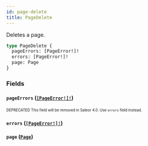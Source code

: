```yaml
---
id: page-delete
title: PageDelete
---
```


Deletes a page.

```graphql
type PageDelete {
  pageErrors: [PageError!]!
  errors: [PageError!]!
  page: Page
}
```

### Fields

#### `pageErrors` ([`[PageError!]!`](/developer/api-reference/objects/page-error.mdx))

<sub><sup><span className="deprecatedTag">DEPRECATED</span> This field will be removed in Saleor 4.0. Use `errors` field instead.</sup></sub>

#### `errors` ([`[PageError!]!`](/developer/api-reference/objects/page-error.mdx))

#### `page` ([`Page`](/developer/api-reference/objects/page.mdx))
